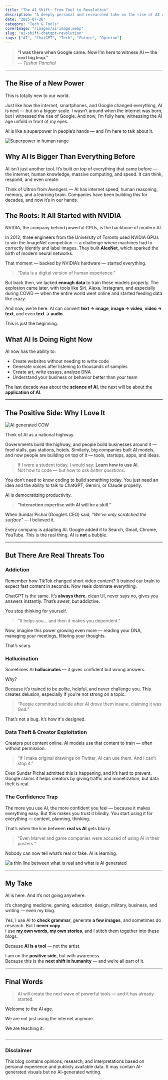 ```yaml
---
title: "The AI Shift: From Tool to Revolution"
description: "A deeply personal and researched take on the rise of AI and ChatGPT — the good, the bad, and the future."
date: "2025-07-26"
category: "Tech & Tools"
coverImage: "/images/ai-image.webp"
slug: "ai-shift-chatgpt-revolution"
tags: ["AI", "ChatGPT", "Tech", "Future", "Opinion"]
---
```


> **“I was there when Google came. Now I’m here to witness AI — the next big leap.”**  
> — _Tushar Panchal_

---

## The Rise of a New Power

This is totally new to our world.

Just like how the internet, smartphones, and Google changed everything, AI is next — but on a bigger scale. I wasn’t around when the internet was born, but I witnessed the rise of Google. And now, I’m fully here, witnessing the AI age unfold in front of my eyes.

AI is like a superpower in people’s hands — and I’m here to talk about it.

<Image
  src="/images/superpower-1.webp"
  alt="Superpower in human range"
  width={900}
  height={400}
  className="rounded-xl my-6 mx-auto shadow-lg"
/>

## Why AI Is Bigger Than Everything Before

AI isn’t just another tool. It’s built _on top_ of everything that came before — the internet, human knowledge, massive computing, and speed. It can think, respond, and even create.

Think of Ultron from Avengers — AI has internet speed, human reasoning, memory, and a learning brain. Companies have been building this for decades, and now it’s in our hands.

## The Roots: It All Started with NVIDIA

NVIDIA, the company behind powerful GPUs, is the backbone of modern AI.

In 2012, three engineers from the University of Toronto used NVIDIA GPUs to win the ImageNet competition — a challenge where machines had to correctly identify and label images. They built **AlexNet**, which sparked the birth of modern neural networks.

That moment — backed by NVIDIA’s hardware — started everything.

> “Data is a digital version of human experience.”

But back then, we lacked **enough data** to train these models properly. The explosion came later, with tools like Siri, Alexa, Instagram, and especially during COVID — when the entire world went online and started feeding data like crazy.

And now, we’re here. AI can convert **text → image**, **image → video**, **video → text**, and even **text → audio**.

This is just the beginning.

## What AI Is Doing Right Now

AI now has the ability to:

- Create websites without needing to write code
- Generate voices after listening to thousands of samples
- Create art, write essays, analyze DNA
- Understand your business or behavior better than your team

The last decade was about the **science of AI**, the next will be about the **application of AI**.

---

## The Positive Side: Why I Love It

<Image
  src="/images/cow.webp"
  alt="AI generated COW"
  width={900}
  height={400}
  className="rounded-xl my-6 mx-auto shadow-lg"
/>

Think of AI as a national highway.

Governments build the highway, and people build businesses around it — food stalls, gas stations, hotels. Similarly, big companies built AI models, and now people are building on top of it — tools, startups, apps, and ideas.

> If I were a student today, I would say: **Learn how to use AI.**  
> Not how to code — but how to _ask better questions_.

You don’t need to know coding to build something today. You just need an idea and the ability to talk to ChatGPT, Gemini, or Claude properly.

AI is democratizing productivity.

> **"Interaction expertise with AI will be a skill."**

When Sundar Pichai (Google’s CEO) said, _"We’ve only scratched the surface"_ — I believed it.

Every company is adapting AI. Google added it to Search, Gmail, Chrome, YouTube. This is the real thing. AI is **not** a bubble.

---

## But There Are Real Threats Too

### Addiction

Remember how TikTok changed short video content? It trained our brain to expect fast content in seconds. Now reels dominate everything.

ChatGPT is the same. It’s **always there**, clean UI, never says no, gives you answers instantly. That’s _sweet_, but addictive.

You stop thinking for yourself.

> “It helps you... and then it makes you dependent.”

Now, imagine this power growing even more — reading your DNA, managing your meetings, filtering your thoughts.

That’s scary.

### Hallucination

Sometimes AI **hallucinates** — it gives confident but wrong answers.

Why?

Because it’s trained to be polite, helpful, and never challenge you. This creates delusion, especially if you’re not strong on a topic.

> “People committed suicide after AI drove them insane, claiming it was God.”  


That’s not a bug. It’s how it's designed.

### Data Theft & Creator Exploitation

Creators put content online. AI models use that content to train — often without permission.

> “If I make original drawings on Twitter, AI can use them. And I can’t stop it.”

Even Sundar Pichai admitted this is happening, and it’s hard to prevent. Google claims it helps creators by giving traffic and monetization, but data theft is real.

### The Confidence Trap

The more you use AI, the more confident you feel — because it makes everything easy. But this makes you trust it blindly. You start using it for everything — content, planning, thinking.

That’s when the line between **real vs AI** gets blurry.

> “Even Marvel and game companies were accused of using AI in their posters.”

Nobody can now tell what’s real or fake. AI is learning.

<Image
  src="/images/ai-generated.webp"
  alt="a thin line between what is real and what is AI generated"
  width={900}
  height={400}
  className="rounded-xl my-6 mx-auto shadow-lg"
/>

---

## My Take

AI is here. And it’s not going anywhere.

It’s changing medicine, gaming, education, design, military, business, and writing — even my blog.

Yes, I use AI to **check grammar**, generate **a few images**, and sometimes do research. But I **never copy**.  
I use **my own words, my own stories**, and I stitch them together into these blogs.

Because **AI is a tool** — not the artist.

I am on the **positive side**, but with awareness.  
Because this is the **next shift in humanity** — and we’re all part of it.

---

## Final Words


> AI will create the next wave of powerful tools — and it has already started.

Welcome to the AI age.

We are not just using the internet anymore. 
 
We are teaching it.

<Image
  src="/images/signing-off.webp"
  alt=""
  width={900}
  height={400}
  className="rounded-xl my-6 mx-auto shadow-lg"
/>

---



### Disclaimer

This blog contains opinions, research, and interpretations based on personal experience and publicly available data. It may contain AI-generated visuals but no AI-generated writing. 

